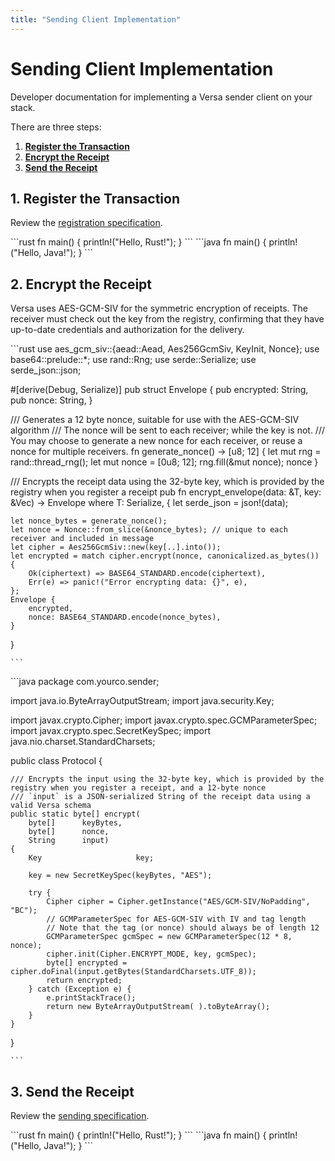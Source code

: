 ```yaml
---
title: "Sending Client Implementation"
---
```


# Sending Client Implementation

Developer documentation for implementing a Versa sender client on your stack.

There are three steps:

1. **[Register the Transaction](#1-register-the-transaction)**
2. **[Encrypt the Receipt](#2-encrypt-the-receipt)**
3. **[Send the Receipt](#3-send-the-receipt)**

## 1. Register the Transaction

Review the [registration specification](/sending#1-register-the-transaction).

<TabGroup>
  <Tab title="Rust">
    ```rust
    fn main() {
      println!("Hello, Rust!");
    }
    ```
  </Tab>
  <Tab title="Java">
    ```java
    fn main() {
      println!("Hello, Java!");
    }
    ```
  </Tab>
</TabGroup>

## 2. Encrypt the Receipt

Versa uses AES-GCM-SIV for the symmetric encryption of receipts. The receiver must check out the key from the registry, confirming that they have up-to-date credentials and authorization for the delivery.

<TabGroup>
  <Tab title="Rust">
    ```rust
use aes_gcm_siv::{aead::Aead, Aes256GcmSiv, KeyInit, Nonce};
use base64::prelude::*;
use rand::Rng;
use serde::Serialize;
use serde_json::json;

#[derive(Debug, Serialize)]
pub struct Envelope {
pub encrypted: String,
pub nonce: String,
}

/// Generates a 12 byte nonce, suitable for use with the AES-GCM-SIV algorithm
/// The nonce will be sent to each receiver; while the key is not.
/// You may choose to generate a new nonce for each receiver, or reuse a nonce for multiple receivers.
fn generate_nonce() -> [u8; 12] {
let mut rng = rand::thread_rng();
let mut nonce = [0u8; 12];
rng.fill(&mut nonce);
nonce
}

/// Encrypts the receipt data using the 32-byte key, which is provided by the registry when you register a receipt
pub fn encrypt_envelope<T>(data: &T, key: &Vec<u8>) -> Envelope
where
T: Serialize,
{
let serde_json = json!(data);

    let nonce_bytes = generate_nonce();
    let nonce = Nonce::from_slice(&nonce_bytes); // unique to each receiver and included in message
    let cipher = Aes256GcmSiv::new(key[..].into());
    let encrypted = match cipher.encrypt(nonce, canonicalized.as_bytes()) {
        Ok(ciphertext) => BASE64_STANDARD.encode(ciphertext),
        Err(e) => panic!("Error encrypting data: {}", e),
    };
    Envelope {
        encrypted,
        nonce: BASE64_STANDARD.encode(nonce_bytes),
    }

}

    ```

  </Tab>
  <Tab title="Java">
    ```java
package com.yourco.sender;

import java.io.ByteArrayOutputStream;
import java.security.Key;

import javax.crypto.Cipher;
import javax.crypto.spec.GCMParameterSpec;
import javax.crypto.spec.SecretKeySpec;
import java.nio.charset.StandardCharsets;

public class Protocol {

    /// Encrypts the input using the 32-byte key, which is provided by the registry when you register a receipt, and a 12-byte nonce
    /// `input` is a JSON-serialized String of the receipt data using a valid Versa schema
    public static byte[] encrypt(
        byte[]      keyBytes,
        byte[]      nonce,
        String      input)
    {
        Key                     key;

        key = new SecretKeySpec(keyBytes, "AES");

        try {
            Cipher cipher = Cipher.getInstance("AES/GCM-SIV/NoPadding", "BC");
            // GCMParameterSpec for AES-GCM-SIV with IV and tag length
            // Note that the tag (or nonce) should always be of length 12
            GCMParameterSpec gcmSpec = new GCMParameterSpec(12 * 8, nonce);
            cipher.init(Cipher.ENCRYPT_MODE, key, gcmSpec);
            byte[] encrypted =  cipher.doFinal(input.getBytes(StandardCharsets.UTF_8));
            return encrypted;
        } catch (Exception e) {
            e.printStackTrace();
            return new ByteArrayOutputStream( ).toByteArray();
        }
    }

}

    ```

  </Tab>
</TabGroup>

## 3. Send the Receipt

Review the [sending specification](/sending#3-send-the-receipt).

<TabGroup>
  <Tab title="Rust">
    ```rust
    fn main() {
      println!("Hello, Rust!");
    }
    ```
  </Tab>
  <Tab title="Java">
    ```java
    fn main() {
      println!("Hello, Java!");
    }
    ```
  </Tab>
</TabGroup>
